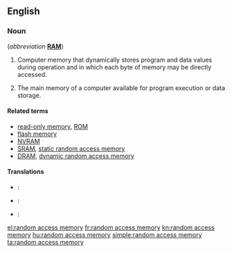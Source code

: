 ==English==
{{wikipedia}}

===Noun===
{{en-noun|-|head=[[random]] [[access]] [[memory]]}} (''abbreviation'' '''[[RAM]]''')

# {{context|electronics|lang=en}} Computer memory that dynamically stores program and data values during operation and in which each byte of memory may be directly accessed.
# {{context|computing|lang=en}} The main memory of a computer available for program execution or data storage.

====Related terms====
* [[read-only memory]], [[ROM]]
* [[flash memory]]
* [[NVRAM]]
* [[SRAM]], [[static random access memory]]
* [[DRAM]], [[dynamic random access memory]]

====Translations====
{{trans-top|computer memory that dynamically stores program and data values during operation and in which each byte of memory may be directly accessed}}
{{trans-mid}}
{{trans-bottom}}

{{trans-top|the main memory of a computer available for program execution or data storage}}
{{trans-mid}}
{{trans-bottom}}

{{checktrans-top}}
* {{ttbc|de}}: {{t+|de|Arbeitsspeicher|m}}
* {{ttbc|ga}}: {{t-|ga|cuimhne randamrochtana|f}}
{{trans-mid}}
* {{ttbc|cy}}: {{t-|cy|cof hapgyrch|m}}
{{trans-bottom}}

[[el:random access memory]]
[[fr:random access memory]]
[[kn:random access memory]]
[[hu:random access memory]]
[[simple:random access memory]]
[[ta:random access memory]]